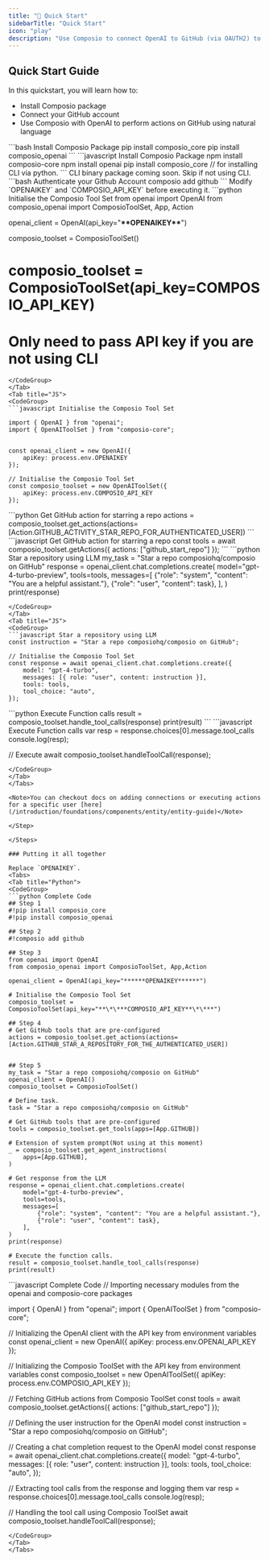 ```yaml
---
title: "🚀 Quick Start"
sidebarTitle: "Quick Start"
icon: "play"
description: "Use Composio to connect OpenAI to GitHub (via OAUTH2) to perform a task using natural language"
---
```


## Quick Start Guide

In this quickstart, you will learn how to:

- Install Composio package
- Connect your GitHub account
- Use Composio with OpenAI to perform actions on GitHub using natural language

<Steps>

<Step title="Install Composio Package">
<Tabs>
<Tab title="Python">
<CodeGroup>
```bash Install Composio Package 
pip install composio_core 
pip install composio_openai 
```
</CodeGroup>
</Tab>

<Tab title="JS">
<CodeGroup>
```javascript Install Composio Package 
npm install composio-core
npm install openai
pip install composio_core  // for installing CLI via python. 
```
</CodeGroup>
<Note> CLI binary package coming soon. Skip if not using CLI. </Note>
</Tab>
</Tabs>

</Step>
<Step title="Authenticate your github account using CLI">
<CodeGroup>
```bash Authenticate your Github Account 
composio add github
```
</CodeGroup>

</Step>
<Step title="Import packages and initialize clients">
<Note>Modify `OPENAIKEY` and `COMPOSIO_API_KEY` before executing it.</Note>
<Tabs>
<Tab title="Python">
<CodeGroup>
```python Initialise the Composio Tool Set
from openai import OpenAI
from composio_openai import ComposioToolSet, App, Action

openai_client = OpenAI(api_key="**\*\***OPENAIKEY**\*\***")

composio_toolset = ComposioToolSet() 

# composio_toolset = ComposioToolSet(api_key=COMPOSIO_API_KEY)
# Only need to pass API key if you are not using CLI
```
</CodeGroup>
</Tab>
<Tab title="JS">
<CodeGroup>
```javascript Initialise the Composio Tool Set

import { OpenAI } from "openai";
import { OpenAIToolSet } from "composio-core";


const openai_client = new OpenAI({
    apiKey: process.env.OPENAIKEY
});

// Initialise the Composio Tool Set
const composio_toolset = new OpenAIToolSet({
    apiKey: process.env.COMPOSIO_API_KEY
});
```
</CodeGroup>
</Tab>
</Tabs>

</Step>

<Step title="Fetch all Github actions via Composio">
<Tabs>
<Tab title="Python">
<CodeGroup>
```python Get GitHub action for starring a repo
actions = composio_toolset.get_actions(actions=[Action.GITHUB_ACTIVITY_STAR_REPO_FOR_AUTHENTICATED_USER])
```
</CodeGroup>
</Tab>
<Tab title="JS">
<CodeGroup>
```javascript Get GitHub action for starring a repo
const tools = await composio_toolset.getActions({
actions: ["github_start_repo"]
});
```
</CodeGroup>
</Tab>
</Tabs>

</Step>

<Step title="Pass those actions to LLM">
<Tabs>
<Tab title="Python">
<CodeGroup>
```python Star a repository using LLM
my_task = "Star a repo composiohq/composio on GitHub"
response = openai_client.chat.completions.create(
    model="gpt-4-turbo-preview",
    tools=tools,
    messages=[
        {"role": "system", "content": "You are a helpful assistant."},
        {"role": "user", "content": task},
    ],
)
print(response)

```
</CodeGroup>
</Tab>
<Tab title="JS">
<CodeGroup>
```javascript Star a repository using LLM
const instruction = "Star a repo composiohq/composio on GitHub";

// Initialise the Composio Tool Set
const response = await openai_client.chat.completions.create({
    model: "gpt-4-turbo",
    messages: [{ role: "user", content: instruction }],
    tools: tools,
    tool_choice: "auto",
});

```
</CodeGroup>
</Tab>
</Tabs>

</Step>

<Step title="Handle Tool Calls - Execute Actions">
<Tabs>
<Tab title="Python">
<CodeGroup>
```python Execute Function calls
result = composio_toolset.handle_tool_calls(response)
print(result)
```
</CodeGroup>
</Tab>
<Tab title="JS">
<CodeGroup>
```javascript Execute Function calls
var resp = response.choices[0].message.tool_calls 
console.log(resp);

// Execute
await composio_toolset.handleToolCall(response);
```
</CodeGroup>
</Tab>
</Tabs>

<Note>You can checkout docs on adding connections or executing actions for a specific user [here](/introduction/foundations/components/entity/entity-guide)</Note>

</Step>

</Steps>

### Putting it all together

Replace `OPENAIKEY`.
<Tabs>
<Tab title="Python">
<CodeGroup>
```python Complete Code
## Step 1
#!pip install composio_core
#!pip install composio_openai

## Step 2
#!composio add github

## Step 3
from openai import OpenAI
from composio_openai import ComposioToolSet, App,Action

openai_client = OpenAI(api_key="******OPENAIKEY******")

# Initialise the Composio Tool Set
composio_toolset = ComposioToolSet(api_key="**\*\***COMPOSIO_API_KEY**\*\***")

## Step 4
# Get GitHub tools that are pre-configured
actions = composio_toolset.get_actions(actions=[Action.GITHUB_STAR_A_REPOSITORY_FOR_THE_AUTHENTICATED_USER])


## Step 5
my_task = "Star a repo composiohq/composio on GitHub"
openai_client = OpenAI()
composio_toolset = ComposioToolSet()

# Define task.
task = "Star a repo composiohq/composio on GitHub"

# Get GitHub tools that are pre-configured
tools = composio_toolset.get_tools(apps=[App.GITHUB])

# Extension of system prompt(Not using at this moment)
_ = composio_toolset.get_agent_instructions(
    apps=[App.GITHUB],
)

# Get response from the LLM
response = openai_client.chat.completions.create(
    model="gpt-4-turbo-preview",
    tools=tools,
    messages=[
        {"role": "system", "content": "You are a helpful assistant."},
        {"role": "user", "content": task},
    ],
)
print(response)

# Execute the function calls.
result = composio_toolset.handle_tool_calls(response)
print(result)
```
</CodeGroup>
</Tab>
<Tab title="JS">
<CodeGroup>
```javascript Complete Code
// Importing necessary modules from the openai and composio-core packages

import { OpenAI } from "openai";
import { OpenAIToolSet } from "composio-core";


// Initializing the OpenAI client with the API key from environment variables
const openai_client = new OpenAI({
    apiKey: process.env.OPENAI_API_KEY
});

// Initializing the Composio ToolSet with the API key from environment variables
const composio_toolset = new OpenAIToolSet({
    apiKey: process.env.COMPOSIO_API_KEY
});

// Fetching GitHub actions from Composio ToolSet
const tools = await composio_toolset.getActions({
    actions: ["github_start_repo"]
});

// Defining the user instruction for the OpenAI model
const instruction = "Star a repo composiohq/composio on GitHub";

// Creating a chat completion request to the OpenAI model
const response = await openai_client.chat.completions.create({
    model: "gpt-4-turbo",
    messages: [{ role: "user", content: instruction }],
    tools: tools,
    tool_choice: "auto",
});

// Extracting tool calls from the response and logging them
var resp = response.choices[0].message.tool_calls 
console.log(resp);

// Handling the tool call using Composio ToolSet
await composio_toolset.handleToolCall(response);

```
</CodeGroup>
</Tab>
</Tabs>